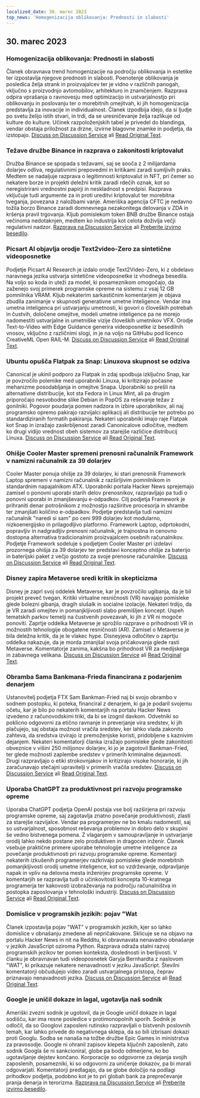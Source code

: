 ```yaml
---
localized_date: 30. marec 2023
top_news: 'Homogenizacija oblikovanja: Prednosti in slabosti'
---
```


## 30. marec 2023

### Homogenizacija oblikovanja: Prednosti in slabosti

Članek obravnava trend homogenizacije na področju oblikovanja in estetike ter izpostavlja njegove prednosti in slabosti. Poenotenje oblikovanja je posledica želja strank in proizvajalcev ter je vidno v različnih panogah, vključno s proizvodnjo avtomobilov, arhitekturo in znamčenjem. Razprava odpira vprašanja o ravnovesju med optimizacijo in ustvarjalnostjo pri oblikovanju in poslovanju ter o morebitnih omejitvah, ki jih homogenizacija predstavlja za inovacije in individualnost. Članek izpodbija idejo, da si ljudje po svetu želijo istih stvari, in trdi, da se uresničevanje želja razlikuje od kulture do kulture. Učinek razpoloženjskih tabel je privedel do blandinga, vendar obstaja priložnost za drzne, izvirne blagovne znamke in podjetja, da izstopajo.
[Discuss on Discussion Service](http://news.ycombinator.com/item?id=35355703) ali [Read Original Text](https://www.alexmurrell.co.uk/articles/the-age-of-average).

### Težave družbe Binance in razprava o zakonitosti kriptovalut

Družba Binance se spopada s težavami, saj se sooča z 2 milijardama dolarjev odliva, regulativnimi prepovedmi in kritikami zaradi sumljivih praks. Medtem se nadaljuje razprava o legitimnosti kriptovalut in NFT, pri čemer so nekatere borze in projekti deležni kritik zaradi rdečih oznak, kot so neregistrirani vrednostni papirji in neskladnost s predpisi. Razprava vključuje tudi argumente za in proti ureditvi kriptovalut ter morebitna tveganja, povezana z naložbami vanje. Ameriška agencija CFTC je nedavno tožila borzo Binance zaradi domnevnega nezakonitega delovanja v ZDA in kršenja pravil trgovanja. Kljub pomislekom token BNB družbe Binance ostaja večinoma nedotaknjen, medtem ko industrija kot celota doživlja večji regulativni nadzor.
[Razprava na Discussion Service](http://news.ycombinator.com/item?id=35351805) ali [Preberite izvirno besedilo](https://www.wsj.com/articles/binance-sees-2-billion-in-outflows-as-troubles-compound-9a136e21).

### Picsart AI objavlja orodje Text2video-Zero za sintetične videoposnetke

Podjetje Picsart AI Research je izdalo orodje Text2Video-Zero, ki z obdelavo naravnega jezika ustvarja sintetične videoposnetke iz vhodnega besedila. Na voljo so koda in uteži za model, ki posameznikom omogočajo, da zaženejo svoj primerek programske opreme na sistemu z vsaj 12 GB pomnilnika VRAM. Kljub nekaterim sarkastičnim komentarjem je objava zbudila zanimanje v skupnosti generativne umetne inteligence. Vendar ima umetna inteligenca pri ustvarjanju umetnosti, ki govori o človeških potrebah in čustvih, določene omejitve, modeli umetne inteligence pa ne morejo nadomestiti ustvarjalne in umetniške vizije človeških umetnikov VFX. Orodje Text-to-Video with Edge Guidance generira videoposnetke iz besedilnih vnosov, vključno z različnimi slogi, in je na voljo na GitHubu pod licenco CreativeML Open RAIL-M.
[Discuss on Discussion Service](http://news.ycombinator.com/item?id=35352452) ali [Read Original Text](https://github.com/Picsart-AI-Research/Text2Video-Zero).

### Ubuntu opušča Flatpak za Snap: Linuxova skupnost se odziva

Canonical je ukinil podporo za Flatpak in zdaj spodbuja izključno Snap, kar je povzročilo polemike med uporabniki Linuxa, ki kritizirajo počasne mehanizme posodabljanja in omejitve Snapa. Uporabniki so prešli na alternativne distribucije, kot sta Fedora in Linux Mint, ali pa drugim priporočajo nesvobodne slike Debian in PopOS za reševanje težav z gonilniki. Pogovor poudarja pomen nadzora in izbire uporabnikov, ali naj programsko opremo pakirajo razvijalci aplikacij ali distribucije ter potrebo po standardiziranih formatih pakiranja. Nekateri uporabniki imajo raje Flatpak kot Snap in izražajo zaskrbljenost zaradi Canonicalove odločitve, medtem ko drugi vidijo vrednost obeh sistemov za starejše različice distribucij Linuxa.
[Discuss on Discussion Service](http://news.ycombinator.com/item?id=35354729) ali [Read Original Text](https://lwn.net/SubscriberLink/927262/6adb2350e2b0d2ce/).

### Ohišje Cooler Master spremeni prenosni računalnik Framework v namizni računalnik za 39 dolarjev

Cooler Master ponuja ohišje za 39 dolarjev, ki stari prenosnik Framework Laptop spremeni v namizni računalnik z razširljivim pomnilnikom in standardnim napajalnikom ATX. Uporabniki portala Hacker News sprejemajo zamisel o ponovni uporabi starih delov prenosnikov, razpravljajo pa tudi o ponovni uporabi in zmanjševanju e-odpadkov. Cilj podjetja Framework je prihraniti denar potrošnikom z možnostjo razširitve procesorja in shrambe ter zmanjšati količino e-odpadkov. Podjetje predstavlja tudi namizni računalnik "naredi si sam" po ceni 999 dolarjev kot modularno, nizkoenergijsko in prilagodljivo platformo. Framework Laptop, odprtokodni, popravljiv in nadgradljiv prenosni računalnik, je trajnostna in cenovno dostopna alternativa tradicionalnim proizvajalcem osebnih računalnikov. Podjetje Framework sodeluje s podjetjem Cooler Master pri izdelavi prozornega ohišja za 39 dolarjev ter predstavi konceptno ohišje za baterijo in baterijski paket z večjo gostoto za svoje prenosne računalnike.
[Discuss on Discussion Service](http://news.ycombinator.com/item?id=35350288) ali [Read Original Text](https://www.theverge.com/2023/3/23/23652939/framework-cooler-master-sff-pc-case).

### Disney zapira Metaverse sredi kritik in skepticizma

Disney je zaprl svoj oddelek Metaverse, kar je povzročilo ugibanja, da je bil projekt preveč tvegan. Kritiki virtualne resničnosti (VR) navajajo pomisleke glede bolezni gibanja, dragih slušalk in socialne izolacije. Nekateri trdijo, da je VR zaradi omejitev in pomanjkljivosti slabo premišljen koncept. Uspeh tematskih parkov temelji na čustvenih povezavah, ki jih z VR ni mogoče ponoviti. Zaprtje oddelka Metaverse je sprožilo razprave o prihodnosti VR in možnostih tehnologije obogatene resničnosti (AR). Zamisel o Metaverse je bila deležna kritik, da je le vlakec hype. Disneyjeva odločitev o zaprtju oddelka nakazuje, da je morda zmanjšal svoja pričakovanja glede rasti Metaverse. Komentatorje zanima, kakšna bo prihodnost VR za medijskega in zabavnega velikana.
[Discuss on Discussion Service](http://news.ycombinator.com/item?id=35350952) ali [Read Original Text](https://www.wsj.com/articles/disney-eliminates-its-metaverse-division-as-part-of-companys-layoffs-plan-94b03650).

### Obramba Sama Bankmana-Frieda financirana z podarjenim denarjem

Ustanovitelj podjetja FTX Sam Bankman-Fried naj bi svojo obrambo v sodnem postopku, ki poteka, financiral z denarjem, ki ga je podaril svojemu očetu, kar je bilo po nekaterih komentarjih na portalu Hacker News izvedeno z računovodskimi triki, da bi se izognil davkom. Odvetniki so poklicno odgovorni za etično ravnanje in preverjanje vira sredstev, ki jih plačujejo, saj obstaja možnost vračila sredstev, ker lahko vlada zakonito zahteva, da sredstva izvirajo iz premoženjske koristi, pridobljene s kaznivim dejanjem. Nekateri komentatorji članka izražajo pomisleke glede zakonitosti obveznice v višini 250 milijonov dolarjev, ki jo je zagotovil Bankman-Fried, ter glede možnosti zaplembe sredstev v primerih kriminalne dejavnosti. Drugi razpravljajo o etiki strokovnjakov in kritizirajo visoke honorarje, ki jih zaračunavajo stečajni upravitelji v primerih vračila sredstev.
[Discuss on Discussion Service](http://news.ycombinator.com/item?id=35358698) ali [Read Original Text](https://www.forbes.com/sites/sarahemerson/2023/03/29/sam-bankman-fried-legal-fees-funded-by-alameda-money-gifted-to-father-joe-bankman/).

### Uporaba ChatGPT za produktivnost pri razvoju programske opreme

Uporaba ChatGPT podjetja OpenAI postaja vse bolj razširjena pri razvoju programske opreme, saj zagotavlja znatno povečanje produktivnosti, zlasti za starejše razvijalce. Vendar pa programerjev ne bo kmalu nadomestil, saj so ustvarjalnost, sposobnost reševanja problemov in dobro delo v skupini še vedno bistvenega pomena. Z vlaganjem v samoupravljanje in ustvarjanje orodij lahko nekdo postane zelo produktiven in dragocen inženir. Članek vsebuje praktične primere uporabe tehnologije umetne inteligence za povečanje produktivnosti pri razvoju programske opreme. Komentarji nekaterih izkušenih programerjev razkrivajo pomisleke glede morebitnih pomanjkljivosti orodij umetne inteligence, kot so vzdrževanje, odpravljanje napak in vpliv na delovna mesta inženirjev programske opreme. V komentarjih se razpravlja tudi o učinkovitosti koncepta 10-kratnega programerja ter kakovosti izobraževanja na področju računalništva in postopka zaposlovanja v tehnološki industriji.
[Discuss on Discussion Service](http://news.ycombinator.com/item?id=35356054) ali [Read Original Text](https://kadekillary.work/posts/1000x-eng/).

### Domislice v programskih jezikih: pojav "Wat

Članek izpostavlja pojav "WAT" v programskih jezikih, kjer so lahko domislice v obnašanju zmedene ali nepričakovane. Sklicuje se na objavo na portalu Hacker News in nit na Redditu, ki obravnavata nenavadno obnašanje v jezikih JavaScript oziroma Python. Razprava odraža stalni razvoj programskih jezikov ter pomen konteksta, doslednosti in berljivosti. V članku je obravnavan tudi videoposnetek Garyja Bernhardta z naslovom "WAT", ki prikazuje nekatere nenavadnosti v jeziku JavaScript. Številni komentatorji občudujejo video zaradi ustvarjalnega pristopa, čeprav priznavajo nenavadnosti jezika.
[Discuss on Discussion Service](http://news.ycombinator.com/item?id=35363044) ali [Read Original Text](https://www.destroyallsoftware.com/talks/wat).

### Google je uničil dokaze in lagal, ugotavlja naš sodnik

Ameriški zvezni sodnik je ugotovil, da je Google uničil dokaze in lagal sodišču, kar ima resne posledice v protimonopolnih sporih. Sodnik je odločil, da so Googlovi zaposleni rutinsko razpravljali o bistvenih poslovnih temah, kar lahko privede do negativnega sklepa, da so bili izbrisani dokazi proti Googlu. Sodba se nanaša na tožbe družbe Epic Games in ministrstva za pravosodje. Google ni ohranil zapisov klepeta ključnih zaposlenih, zato sodnik Googla še ni sankcioniral, globe pa bodo odmerjene, ko bo ugotavljanje dejstev končano. Korporacije so odgovorne za dejanja svojih zaposlenih, posamezniki, ki so odgovorni za uničenje dokazov, pa bi morali odgovarjati. Komentatorji predlagajo, da se globe določijo na podlagi prihodkov podjetja, podobno kot je to pri globah bank za preprečevanje pranja denarja in terorizma.
[Razprava na Discussion Service](http://news.ycombinator.com/item?id=35363095) ali [Preberite izvirno besedilo](https://storage.courtlistener.com/recap/gov.uscourts.cand.373179/gov.uscourts.cand.373179.469.0.pdf).
